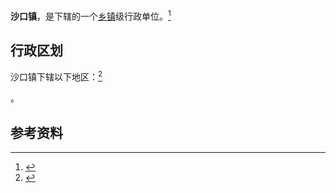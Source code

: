 {{中国乡级行政区|42/10/83/110/000}}

'''沙口镇'''，是{{PRC admin/fullname|42/10/83/110/000|3}}下辖的一个[[乡镇|乡镇]]级行政单位。<ref>{{PRC admin/ref sgc|{{PRC admin/parent|42/10/83/110/000}}}}</ref>

== 行政区划 ==

沙口镇下辖以下地区：<ref>{{PRC admin/ref sgc|42/10/83/110/000}}</ref>

{{PRC admin/children|42/10/83/110/000}}。

== 参考资料 ==

{{reflist}}

{{行政区划小作品}}
{{PRC admin/navcat|42/10/83/110/000}}